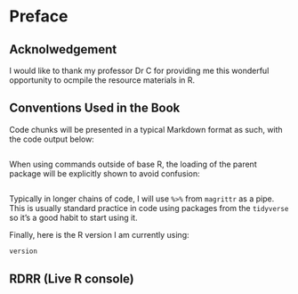 # Preface {.unnumbered}

## Acknolwedgement

I would like to thank my professor Dr C for providing me this wonderful opportunity to ocmpile the resource materials in R.

## Conventions Used in the Book

Code chunks will be presented in a typical Markdown format as such, with the code output below:

```{runif(n = 20, min = 0, max = 100)}
```

When using commands outside of base R, the loading of the parent package will be explicitly shown to avoid confusion:

```li
```

Typically in longer chains of code, I will use `%>%` from `magrittr` as a pipe. This is usually standard practice in code using packages from the `tidyverse` so it's a good habit to start using it.

Finally, here is the R version I am currently using:

```r
version
```

## RDRR (Live R console)
